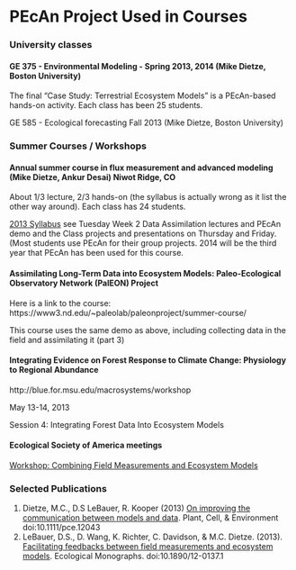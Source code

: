 # PEcAn Project Used in Courses

### University classes

#### GE 375 - Environmental Modeling - Spring 2013, 2014 (Mike Dietze, Boston University)

The final "Case Study: Terrestrial Ecosystem Models" is a PEcAn-based hands-on activity. Each class has been 25 students.

GE 585 - Ecological forecasting Fall 2013 (Mike Dietze, Boston University)

### Summer Courses / Workshops
#### Annual summer course in flux measurement and advanced modeling (Mike Dietze, Ankur Desai) Niwot Ridge, CO 

About 1/3 lecture, 2/3 hands-on (the syllabus is actually wrong as it list the other way around). Each class has 24 students. 

[2013 Syllabus](http://www.fluxcourse.org/files/SyllabusFluxcourse_2013.pdf) see Tuesday Week 2 Data Assimilation lectures and PEcAn demo and the Class projects and presentations on Thursday and Friday. (Most students use PEcAn for their group projects. 2014 will be the third year that PEcAn has been used for this course.

#### Assimilating Long-Term Data into Ecosystem Models: Paleo-Ecological Observatory Network (PalEON)  Project

Here is a link to the course: https://www3.nd.edu/~paleolab/paleonproject/summer-course/

This course uses the same demo as above, including collecting data in the field and assimilating it (part 3)

#### Integrating Evidence on Forest Response to Climate Change: Physiology to Regional Abundance

http://blue.for.msu.edu/macrosystems/workshop

May 13-14, 2013

Session 4: Integrating Forest Data Into Ecosystem Models

#### Ecological Society of America meetings 

[Workshop: Combining Field Measurements and Ecosystem Models](http://eco.confex.com/eco/2013/webprogram/Session9007.html)


### Selected Publications

1. Dietze, M.C., D.S LeBauer, R. Kooper (2013) [On improving the communication between models and data](https://github.com/PecanProject/pecan/blob/master/documentation/dietze2013oic.pdf?raw=true). Plant, Cell, & Environment doi:10.1111/pce.12043
2. LeBauer, D.S., D. Wang, K. Richter, C. Davidson, & M.C. Dietze. (2013). [Facilitating feedbacks between field measurements and ecosystem models](https://github.com/PecanProject/pecan/blob/master/documentation/lebauer2013ffb.pdf?raw=true). Ecological Monographs. doi:10.1890/12-0137.1